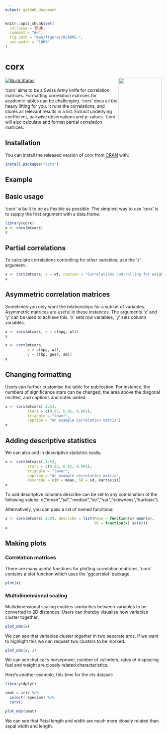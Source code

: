 ```yaml
---
output: github_document
---
```


<!-- README.md is generated from README.Rmd. Please edit that file -->

```r
knitr::opts_chunk$set(
  collapse = TRUE,
  comment = "#>",
  fig.path = "man/figures/README-",
  out.width = "100%"
)
```

# corx

<!-- badges: start -->
<img src='man/figures/logo.png' align="right" height="139" />
[![Build Status](https://travis-ci.com/JConigrave/corx.svg?branch=devel)](https://travis-ci.com/JConigrave/corx)
<!-- badges: end -->

'corx' aims to be a Swiss Army knife for correlation matrices. Formatting correlation matrices for academic tables can be challenging. 'corx' does all the heavy lifting for you. It runs the correlations, and stores all relevant results in a list. Extract underlying coefficient, pairwise observations and p-values. 'corx' will also calculate and format partial correlation matrices.

## Installation

You can install the released version of corx from [CRAN](https://CRAN.R-project.org) with:

``` r
install.packages("corx")
```

## Example

## Basic usage

'corx' is built to be as flexible as possible. The simplest way to use 'corx' is to supply the first argument with a data.frame.

```r
library(corx)
x <- corx(mtcars)
x
```

## Partial correlations

To calculate correlations controlling for other variables, use the 'z' argument.

```r
x <- corx(mtcars, z = wt, caption = "Correlations controlling for weight")
x
```

## Asymmetric correlation matrices

Sometimes you only want the relationships for a subset of variables. Asymmetric matrices are useful in these instances. The arguments 'x' and 'y' can be used to achieve this. 'x' sets row variables, 'y' sets column variables.

```r
x <- corx(mtcars, x = c(mpg, wt))
x
```

```r
x <- corx(mtcars,
          x = c(mpg, wt),
          y = c(hp, gear, am))
x
```

## Changing formatting

Users can further customise the table for publication. For instance, the numbers of significance stars can be changed, the area above the diagonal omitted, and captions and notes added.

```r
x <- corx(mtcars[,1:5],
          stars = c(0.05, 0.01, 0.001),
          triangle = "lower",
          caption = "An example correlation matrix")
x
```

## Adding descriptive statistics

We can also add in descriptive statistics easily.

```r
x <- corx(mtcars[,1:5],
          stars = c(0.05, 0.01, 0.001),
          triangle = "lower",
          caption = "An example correlation matrix",
          describe = c(M = mean, SD = sd, kurtosis))
x          
```

To add descriptive columns describe can be set to any combination of the following values: c("mean","sd","median","iqr","var","skewness","kurtosis").

Alternatively, you can pass a list of named functions:

```r
x <- corx(mtcars[,1:8], describe = list(Mean = function(x) mean(x),
                                        SD = function(x) sd(x)))
x
```


## Making plots

### Correlation matrices

There are many useful functions for plotting correlation matrices. 'corx' contains a plot function which uses the 'ggcorrplot' package.

```r
plot(x)
```

### Multidimensional scaling

Multidimensional scaling enables similarities between variables to be converted to 2D distances. Users can thereby visualise how variables cluster together.

```r
plot_mds(x)
```

We can see that variables cluster together in two separate arcs.
If we want to highlight this we can request two clusters to be marked.

```r
plot_mds(x, 2)
```

We can see that car's horsepower, number of cylinders, rates of displacing fuel and weight are closely related characteristics.

Here's another example, this time for the iris dataset:

```r
library(dplyr)

cmat = iris %>%
  select(-Species) %>%
  corx()

plot_mds(cmat)
```

We can see that Petal length and width are much more closely related than sepal width and length.
